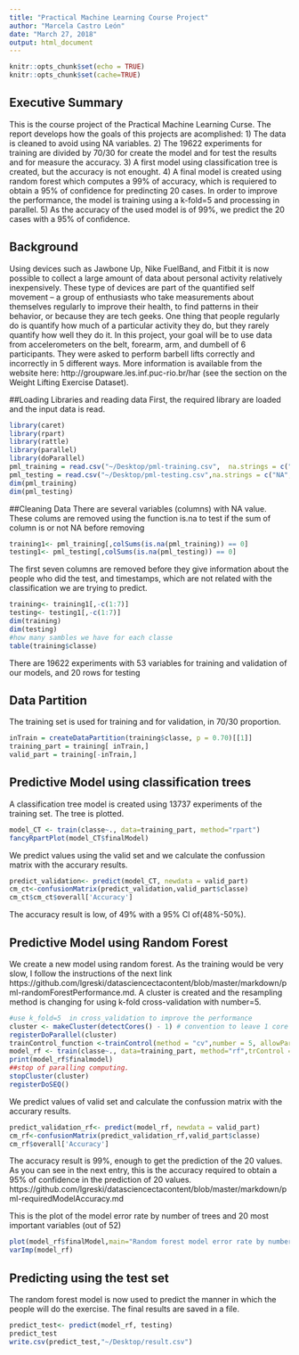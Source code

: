 ```yaml
---
title: "Practical Machine Learning Course Project"
author: "Marcela Castro León"
date: "March 27, 2018"
output: html_document
---
```


```r
knitr::opts_chunk$set(echo = TRUE)
knitr::opts_chunk$set(cache=TRUE)
```

## Executive Summary
This is the course project of the Practical Machine Learning Curse. The report develops how the goals of this projects are acomplished:
1) The data is cleaned to avoid using NA variables.
2) The 19622 experiments for training are divided by 70/30 for create the model and for test the results and for measure the accuracy.
3) A first model using classification tree is created, but the accuracy is not enought.
4) A final model is created using random forest which computes a 99% of accuracy, which is requiered to obtain a 95% of confidence for predincting 20 cases. In order to improve the performance, the model is training using a k-fold=5 and processing in parallel.
5) As the accuracy of the used model is of 99%, we predict the 20 cases with a 95% of confidence. 
   
## Background
Using devices such as Jawbone Up, Nike FuelBand, and Fitbit it is now possible to collect a large amount of data about personal activity relatively inexpensively. These type of devices are part of the quantified self movement – a group of enthusiasts who take measurements about themselves regularly to improve their health, to find patterns in their behavior, or because they are tech geeks. One thing that people regularly do is quantify how much of a particular activity they do, but they rarely quantify how well they do it. In this project, your goal will be to use data from accelerometers on the belt, forearm, arm, and dumbell of 6 participants. They were asked to perform barbell lifts correctly and incorrectly in 5 different ways. More information is available from the website here: http://groupware.les.inf.puc-rio.br/har (see the section on the Weight Lifting Exercise Dataset).

##Loading Libraries and reading data
First, the required library are loaded and the input data is read.

```r
library(caret)
library(rpart)
library(rattle)
library(parallel)
library(doParallel)
pml_training = read.csv("~/Desktop/pml-training.csv",  na.strings = c("NA", "#DIV/0!", ""), header = TRUE)
pml_testing = read.csv("~/Desktop/pml-testing.csv",na.strings = c("NA", "#DIV/0!", ""), header = TRUE)
dim(pml_training)
dim(pml_testing)
```

##Cleaning Data
There are several variables (columns) with NA value. These colums are removed using the function is.na to test if the sum of column is or not NA before removing
```r
training1<- pml_training[,colSums(is.na(pml_training)) == 0]
testing1<- pml_testing[,colSums(is.na(pml_testing)) == 0]
```

The first seven columns are removed before they give information about the people who did the test, and timestamps, which are not related with the classification we are trying to predict.

```r
training<- training1[,-c(1:7)]
testing<- testing1[,-c(1:7)]
dim(training)
dim(testing)
#how many sambles we have for each classe
table(training$classe)
```
There are 19622 experiments with 53 variables for training and validation of our models, and 20 rows for testing

## Data Partition 

The training set is used for training and for validation, in 70/30 proportion. 

```r
inTrain = createDataPartition(training$classe, p = 0.70)[[1]]
training_part = training[ inTrain,]
valid_part = training[-inTrain,]
```
## Predictive Model using classification trees

A classification tree model is created using 13737 experiments of the training set.  The tree is plotted.

```r
model_CT <- train(classe~., data=training_part, method="rpart")
fancyRpartPlot(model_CT$finalModel)
```

We predict values using the valid set and we calculate the confussion matrix with the accurary results.
```r
predict_validation<- predict(model_CT, newdata = valid_part)
cm_ct<-confusionMatrix(predict_validation,valid_part$classe)
cm_ct$cm_ct$overall['Accuracy']
```

The accuracy result is low, of 49% with a 95% CI of(48%-50%).

## Predictive Model using Random Forest

We create a new model using random forest. As the training would be very slow, I follow the instructions of the next link
https://github.com/lgreski/datasciencectacontent/blob/master/markdown/pml-randomForestPerformance.md.
A cluster is created and the resampling method is changing for using k-fold cross-validation with number=5.

```r
#use k_fold=5  in cross_validation to improve the performance
cluster <- makeCluster(detectCores() - 1) # convention to leave 1 core for OS
registerDoParallel(cluster)
trainControl_function <-trainControl(method = "cv",number = 5, allowParallel = TRUE) 
model_rf <- train(classe~., data=training_part, method="rf",trControl = trainControl_function)
print(model_rf$finalmodel)
##stop of paralling computing.
stopCluster(cluster)  
registerDoSEQ()
```

We predict values of valid set and calculate the confussion matrix with the accurary results.
```r
predict_validation_rf<- predict(model_rf, newdata = valid_part)
cm_rf<-confusionMatrix(predict_validation_rf,valid_part$classe)
cm_rf$overall['Accuracy']
```
The accuracy result is 99%, enough to get the prediction of the 20 values. As you can see in the next entry, this is the accuracy
required to obtain a 95% of confidence in the prediction of 20 values.
https://github.com/lgreski/datasciencectacontent/blob/master/markdown/pml-requiredModelAccuracy.md

This is the plot of the model error rate by number of trees and 20 most important variables (out of 52)
```r
plot(model_rf$finalModel,main="Random forest model error rate by number of trees")
varImp(model_rf)
```

## Predicting using the test set
The random forest model is now used to predict the manner in which the people will do the exercise.
The final results are saved in a file.
```r
predict_test<- predict(model_rf, testing)
predict_test
write.csv(predict_test,"~/Desktop/result.csv")
```


